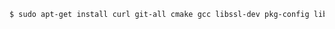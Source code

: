 ```sh
$ sudo apt-get install curl git-all cmake gcc libssl-dev pkg-config libclang-dev libpq-dev build-essential
```
